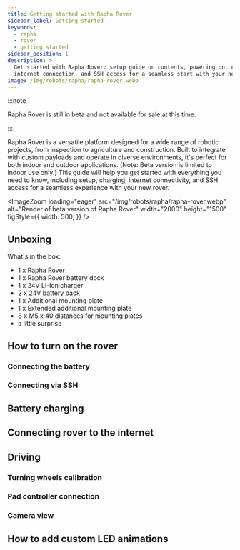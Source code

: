 ```yaml
---
title: Getting started with Rapha Rover
sidebar_label: Getting started
keywords:
  - rapha
  - rover
  - getting started
sidebar_position: 1
description: >
  Get started with Rapha Rover: setup guide on contents, powering on, charging,
  internet connection, and SSH access for a seamless start with your new rover.
image: /img/robots/rapha/rapha-rover.webp
---
```


:::note

Rapha Rover is still in beta and not available for sale at this time.

:::

Rapha Rover is a versatile platform designed for a wide range of robotic
projects, from inspection to agriculture and construction. Built to integrate
with custom payloads and operate in diverse environments, it's perfect for both
indoor and outdoor applications. (Note: Beta version is limited to indoor use
only.) This guide will help you get started with everything you need to know,
including setup, charging, internet connectivity, and SSH access for a seamless
experience with your new rover.

<ImageZoom
  loading="eager"
  src="/img/robots/rapha/rapha-rover.webp"
  alt="Render of beta version of Rapha Rover"
  width="2000"
  height="1500"
  figStyle={{
    width: 500,
  }}
/>

## Unboxing

What's in the box:

- 1 x Rapha Rover
- 1 x Rapha Rover battery dock
- 1 x 24V Li-Ion charger
- 2 x 24V battery pack
- 1 x Additional mounting plate
- 1 x Extended additional mounting plate
- 8 x M5 x 40 distances for mounting plates
- a little surprise

## How to turn on the rover

### Connecting the battery

### Connecting via SSH

## Battery charging

## Connecting rover to the internet

## Driving

### Turning wheels calibration

### Pad controller connection

### Camera view

## How to add custom LED animations
